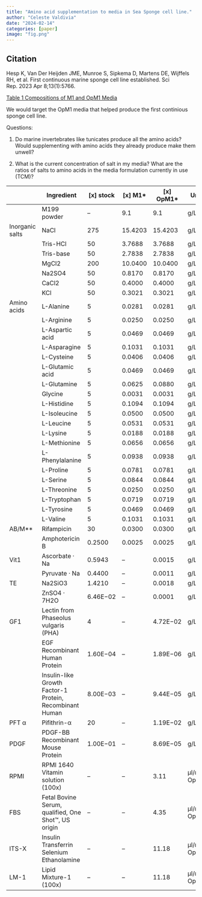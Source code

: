 ```yaml
---
title: "Amino acid supplementation to media in Sea Sponge cell line."
author: "Celeste Valdivia"
date: "2024-02-14"
categories: [paper]
image: "fig.png"
---
```


::: callout-note
## Citation

Hesp K, Van Der Heijden JME, Munroe S, Sipkema D, Martens DE, Wijffels RH, et al. First continuous marine sponge cell line established. Sci Rep. 2023 Apr 8;13(1):5766. 

:::

[Table 1 Compositions of M1 and OpM1 Media](https://www.nature.com/articles/s41598-023-32394-x/tables/1)

We would target the OpM1 media that helped produce the first continious sponge cell line.

Questions:

1.  Do marine invertebrates like tunicates produce all the amino acids? Would supplementing with amino acids they already produce make them unwell?

2.  What is the current concentration of salt in my media? What are the ratios of salts to amino acids in the media formulation currently in use (TCM)?

|                 | Ingredient                                              | \[x\] stock | \[x\] M1\* | \[x\] OpM1\* | Unit       | Cat. no     |
|---------|---------------------|---------|---------|---------|---------|---------|
|                 | M199 powder                                             | –           | 9.1        | 9.1          | g/L        | M3769       |
| Inorganic salts | NaCl                                                    | 275         | 15.4203    | 15.4203      | g/L        | 488,662     |
|                 | Tris-HCl                                                | 50          | 3.7688     | 3.7688       | g/L        | T5941       |
|                 | Tris-base                                               | 50          | 2.7838     | 2.7838       | g/L        | T1503       |
|                 | MgCl2                                                   | 200         | 10.0400    | 10.0400      | g/L        | M2393       |
|                 | Na2SO4                                                  | 50          | 0.8170     | 0.8170       | g/L        | 238,597     |
|                 | CaCl2                                                   | 50          | 0.4000     | 0.4000       | g/L        | C7902       |
|                 | KCl                                                     | 50          | 0.3021     | 0.3021       | g/L        | P5405       |
| Amino acids     | L-Alanine                                               | 5           | 0.0281     | 0.0281       | g/L        | A3534       |
|                 | L-Arginine                                              | 5           | 0.0250     | 0.0250       | g/L        | A6969       |
|                 | L-Aspartic acid                                         | 5           | 0.0469     | 0.0469       | g/L        | A4534       |
|                 | L-Asparagine                                            | 5           | 0.1031     | 0.1031       | g/L        | A0884       |
|                 | L-Cysteine                                              | 5           | 0.0406     | 0.0406       | g/L        | C6852       |
|                 | L-Glutamic acid                                         | 5           | 0.0469     | 0.0469       | g/L        | G5638       |
|                 | L-Glutamine                                             | 5           | 0.0625     | 0.0880       | g/L        | G8540       |
|                 | Glycine                                                 | 5           | 0.0031     | 0.0031       | g/L        | G8790       |
|                 | L-Histidine                                             | 5           | 0.1094     | 0.1094       | g/L        | H8125       |
|                 | L-Isoleucine                                            | 5           | 0.0500     | 0.0500       | g/L        | I2752       |
|                 | L-Leucine                                               | 5           | 0.0531     | 0.0531       | g/L        | L8912       |
|                 | L-Lysine                                                | 5           | 0.0188     | 0.0188       | g/L        | L5626       |
|                 | L-Methionine                                            | 5           | 0.0656     | 0.0656       | g/L        | M9625       |
|                 | L-Phenylalanine                                         | 5           | 0.0938     | 0.0938       | g/L        | P5482       |
|                 | L-Proline                                               | 5           | 0.0781     | 0.0781       | g/L        | P5607       |
|                 | L-Serine                                                | 5           | 0.0844     | 0.0844       | g/L        | S5511       |
|                 | L-Threonine                                             | 5           | 0.0250     | 0.0250       | g/L        | T8441       |
|                 | L-Tryptophan                                            | 5           | 0.0719     | 0.0719       | g/L        | T0254       |
|                 | L-Tyrosine                                              | 5           | 0.0469     | 0.0469       | g/L        | T1145       |
|                 | L-Valine                                                | 5           | 0.1031     | 0.1031       | g/L        | V6504       |
| AB/M\*\*        | Rifampicin                                              | 30          | 0.0300     | 0.0300       | g/L        | R3501       |
|                 | Amphotericin B                                          | 0.2500      | 0.0025     | 0.0025       | g/L        | A2411       |
| Vit1            | Ascorbate · Na                                          | 0.5943      | –          | 0.0015       | g/L        | A4034       |
|                 | Pyruvate · Na                                           | 0.4400      | –          | 0.0011       | g/L        | P5280       |
| TE              | Na2SiO3                                                 | 1.4210      | –          | 0.0018       | g/L        | 307,815     |
|                 | ZnSO4 · 7H2O                                            | 6.46E−02    | –          | 0.0001       | g/L        | Z0251       |
| GF1             | Lectin from Phaseolus vulgaris (PHA)                    | 4           | –          | 4.72E−02     | g/L        | L1668       |
|                 | EGF Recombinant Human Protein                           | 1.60E−04    | –          | 1.89E−06     | g/L        | 10605HNAE50 |
|                 | Insulin-like Growth Factor-1 Protein, Recombinant Human | 8.00E−03    | –          | 9.44E−05     | g/L        | GF-138      |
| PFT α           | Pifithrin-α                                             | 20          | –          | 1.19E−02     | g/L        | P4359       |
| PDGF            | PDGF-BB Recombinant Mouse Protein                       | 1.00E−01    | –          | 8.69E−05     | g/L        | PMG0044     |
| RPMI            | RPMI 1640 Vitamin solution (100x)                       | –           | –          | 3.11         | µl/mL OpM1 | R7256       |
| FBS             | Fetal Bovine Serum, qualified, One Shot™, US origin     | –           | –          | 4.35         | µl/mL OpM1 | A3160501    |
| ITS-X           | Insulin Transferrin Selenium Ethanolamine               | –           | –          | 11.18        | µl/mL OpM1 | 51,500,056  |
| LM-1            | Lipid Mixture-1 (100x)                                  | –           | –          | 11.18        | µl/mL OpM1 | L0288       |
